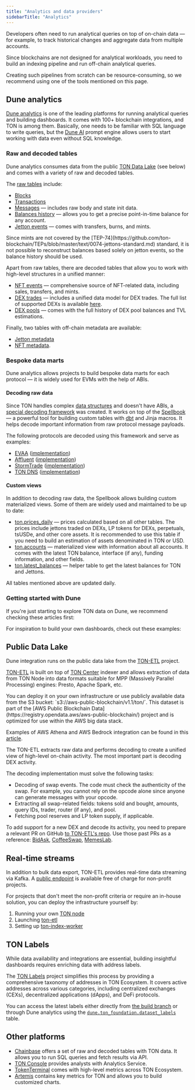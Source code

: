 ```yaml
---
title: "Analytics and data providers"
sidebarTitle: "Analytics"
---
```



Developers often need to run analytical queries on top of on-chain data — for example, to track historical changes and aggregate data from multiple accounts.

Since blockchains are not designed for analytical workloads, you need to build an indexing pipeline and run off-chain analytical queries.

Creating such pipelines from scratch can be resource-consuming, so we recommend using one of the tools mentioned on this page.

## Dune analytics

[Dune analytics](https://dune.com/) is one of the leading platforms for running analytical queries and building dashboards. It comes with 100+ blockchain integrations, and TON is among them. Basically, one needs to be familiar with SQL language to write queries, but the [Dune AI](https://docs.dune.com/learning/how-tos/dune-ai-prompt-engineering) prompt engine allows users to start working with data even without SQL knowledge.

### Raw and decoded tables

Dune analytics consumes data from the public [TON Data Lake](#public-data-lake) (see below) and comes with a variety of raw and decoded tables.

The [raw tables](https://dune.com/queries?category=canonical\&namespace=ton) include:

- [Blocks](https://docs.dune.com/data-catalog/ton/blocks)
- [Transactions](https://docs.dune.com/data-catalog/ton/transactions)
- [Messages](https://docs.dune.com/data-catalog/ton/messages) — includes raw body and state init data.
- [Balances history](https://docs.dune.com/data-catalog/ton/balances_history) — allows you to get a precise point-in-time balance for any account.
- [Jetton events](https://docs.dune.com/data-catalog/ton/jetton_events) — comes with transfers, burns, and mints.

<Aside>
  Since mints are not covered by the [TEP-74](https://github.com/ton-blockchain/TEPs/blob/master/text/0074-jettons-standard.md) standard, it is not possible to reconstruct balances based solely on jetton events, so the balance history should be used.
</Aside>

Apart from raw tables, there are decoded tables that allow you to work with high-level structures in a unified manner:

- [NFT events](https://dune.com/queries?category=canonical\&namespace=ton\&id=ton.nft_events) — comprehensive source of NFT-related data, including
  sales, transfers, and mints.
- [DEX trades](https://docs.dune.com/data-catalog/ton/dex_trades) — includes a unified data model for DEX trades. The full list of
  supported DEXs is available [here](https://github.com/ton-studio/ton-etl/blob/main/datalake/README.md#dex-trades).
- [DEX pools](https://docs.dune.com/data-catalog/ton/dex_pools) — comes with the full history of DEX pool balances and TVL estimations.

Finally, two tables with off-chain metadata are available:

- [Jetton metadata](https://docs.dune.com/data-catalog/ton/jetton_metadata)
- [NFT metadata](https://dune.com/queries?category=canonical\&namespace=ton\&id=ton.nft_metadata).

### Bespoke data marts

Dune analytics allows projects to build bespoke data marts for each protocol — it is widely used for EVMs with the help of ABIs.

#### Decoding raw data

Since TON handles complex [data structures](/foundations/serialization/cells/) and doesn't have ABIs, a [special decoding framework](https://github.com/duneanalytics/spellbook/blob/main/dbt_subprojects/daily_spellbook/macros/project/ton/README.md) was created. It works on top of the [Spellbook](https://github.com/duneanalytics/spellbook) — a powerful tool for building custom tables with [dbt](https://github.com/dbt-labs/dbt-core) and Jinja macros. It helps decode important information from raw protocol message payloads.

The following protocols are decoded using this framework and serve as examples:

- [EVAA](https://dune.com/queries?category=abstraction\&namespace=evaa) ([implementation](https://github.com/duneanalytics/spellbook/tree/main/dbt_subprojects/daily_spellbook/models/evaa/ton))
- [Affluent](https://dune.com/queries?category=abstraction\&namespace=affluent) ([implementation](https://github.com/duneanalytics/spellbook/tree/main/dbt_subprojects/daily_spellbook/models/affluent/ton))
- [StormTrade](https://dune.com/queries?category=abstraction\&namespace=stormtrade) ([implementation](https://github.com/duneanalytics/spellbook/tree/main/dbt_subprojects/daily_spellbook/models/stormtrade/ton))
- [TON DNS](https://dune.com/queries?category=abstraction\&namespace=dns_ton) ([implementation](https://github.com/duneanalytics/spellbook/tree/main/dbt_subprojects/daily_spellbook/models/ton/dns))

#### Custom views

In addition to decoding raw data, the Spellbook allows building custom materialized views. Some of them are widely used and maintained to be up to date:

- [ton.prices\_daily](https://dune.com/queries?category=abstraction\&namespace=ton\&id=ton.prices_daily) — prices calculated based on all other tables. The prices include jettons traded on DEXs, LP tokens for DEXs, perpetuals, tsUSDe, and other core assets. It is recommended to use this table if you need to build an estimation of assets denominated in TON or USD.
- [ton.accounts](https://dune.com/queries?category=abstraction\&namespace=ton\&id=ton.accounts) — materialized view with information about all accounts. It comes with the latest TON balance, interface (if any), funding information, and other fields.
- [ton.latest\_balances](https://dune.com/queries?category=abstraction\&namespace=ton\&id=ton.latest_balances) — helper table to get the latest balances for TON and Jettons.

<Aside>All tables mentioned above are updated daily.</Aside>

### Getting started with Dune

If you're just starting to explore TON data on Dune, we recommend checking these articles first:

<Columns cols={2}>
  <Card
    title="TON data quick start"
    arrow
    href="https://dune.com/ton_foundation/ton-quick-start"
  />

  <Card
    title="TON on-chain data analysis: quickstart on Dune"
    arrow
    href="https://blog.ton.org/ton-on-chain-data-analysis-dune"
  />

  <Card
    title="How to Analyze TON Users and Token Flows on Dune: A Practical Guide"
    arrow
    href="https://blog.ton.org/how-to-analyze-ton-users-and-token-flows-on-dune"
  />
</Columns>

For inspiration to build your own dashboards, check out these examples:

<Columns cols={2}>
  <Card
    title="Application Activity"
    arrow
    href="https://dune.com/ton_foundation/application-activity"
  />

  <Card
    title="TON & Ethena Boost Rewards Campaign"
    arrow
    href="https://dune.com/ton_foundation/tonandethena-staking-rewards-campaign"
  />

  <Card
    title="Telegram Gifts Dashboard"
    arrow
    href="https://dune.com/rdmcd/telegram-gifts"
  />
</Columns>

## Public Data Lake

Dune integration runs on the public data lake from the [TON-ETL](https://github.com/re-doubt/ton-etl/blob/main/datalake/README.md) project.

[TON-ETL](https://github.com/re-doubt/ton-etl/blob/main/datalake/README.md) is built on top of [TON Center](https://github.com/toncenter) indexer and allows extraction of data from TON Node into data formats suitable for MPP (Massively Parallel Processing) engines: Presto, Apache Spark, etc.

<Aside>
  You can deploy it on your own infrastructure or use publicly available data from the S3 bucket: `s3://aws-public-blockchain/v1.1/ton/`. This dataset is part of the [AWS Public Blockchain Data](https://registry.opendata.aws/aws-public-blockchain/) project and is optimized for use within the AWS big data stack.

  Examples of AWS Athena and AWS Bedrock integration can be found in this [article](https://repost.aws/articles/AR3ABC81yvTPW2ktfHiHPWIA/new-dataset-added-to-the-aws-public-blockchain-data-ton-the-open-network).
</Aside>

The TON-ETL extracts raw data and performs decoding to create a unified view of high-level on-chain activity. The most important part is decoding DEX activity.

The decoding implementation must solve the following tasks:

- Decoding of swap events. The code must check the authenticity of the swap. For example, you cannot rely on the opcode alone since anyone can generate messages with your opcode.
- Extracting all swap-related fields: tokens sold and bought, amounts, query IDs, trader, router (if any), and pool.
- Fetching pool reserves and LP token supply, if applicable.

To add support for a new DEX and decode its activity, you need to prepare a relevant PR on GitHub [to TON-ETL's repo](https://github.com/ton-studio/ton-etl). Use those past PRs as a reference: [BidAsk](https://github.com/ton-studio/ton-etl/pull/186), [CoffeeSwap](https://github.com/ton-studio/ton-etl/pull/171/files), [MemesLab](https://github.com/ton-studio/ton-etl/pull/144).

## Real-time streams

In addition to bulk data export, TON-ETL provides real-time data streaming via Kafka. A [public endpoint](https://github.com/ton-studio/ton-etl/blob/main/datalake/README.md#near-real-time--data-streaming-via-pulic-kafka-topics) is available free of charge for non-profit projects.

For projects that don't meet the non-profit criteria or require an in-house solution, you can deploy the infrastructure yourself by:

1. Running your own [TON node](/ecosystem/node/overview)
1. Launching [ton-etl](https://github.com/re-doubt/ton-etl/blob/main/README.md)
1. Setting up [ton-index-worker](https://github.com/ton-studio/ton-index-worker)

## TON Labels

While data availability and integrations are essential, building insightful dashboards requires enriching data with address labels.

The [TON Labels](https://github.com/ton-studio/ton-labels) project simplifies this process by providing a comprehensive taxonomy of addresses in TON Ecosystem. It covers active addresses across various categories, including centralized exchanges (CEXs), decentralized applications (dApps), and DeFi protocols.

You can access the latest labels either directly from [the build branch](https://github.com/ton-studio/ton-labels/blob/build/assets.json) or through Dune analytics using the [`dune.ton_foundation.dataset_labels`](https://dune.com/queries?category=uploaded_data\&id=dune.ton_foundation.dataset_labels) table.

## Other platforms

- [Chainbase](https://docs.chainbase.com/catalog/Ton/Overview) offers a set of raw and decoded tables with TON data. It allows you to run SQL queries and fetch results via API.
- [TON Console](https://docs.tonconsole.com/tonconsole/analytics) provides analysts with Analytics Service.
- [TokenTerminal](https://tokenterminal.com/explorer/projects/the-open-network) comes with high-level metrics across TON Ecosystem.
- [Artemis](https://app.artemisanalytics.com/project/ton?from=projects) contains key metrics for TON and allows you to build customized charts.
